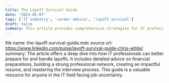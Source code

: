 ```yaml
---
title: The Layoff Survival Guide
date: "2023-05-07"
tags: ['IT industry', 'career advice', 'layoff survival']
draft: false
summary: This article provides comprehensive strategies for IT professionals to navigate layoffs effectively. It covers various aspects such as financial preparation, networking, resume crafting, and interviewing techniques. The author, having experienced a layoff, offers practical advice aimed at improving job prospects during such challenging times.
---
```

file name: the-layoff-survival-guide.mdx
source url: https://www.linkedin.com/pulse/layoff-survival-guide-chris-white/
summary: The article offers a deep dive into how IT professionals can better prepare for and handle layoffs. It includes detailed advice on financial preparations, building a strong professional network, creating an impactful resume, and mastering the interview process. This guide is a valuable resource for anyone in the IT field facing job uncertainty.

